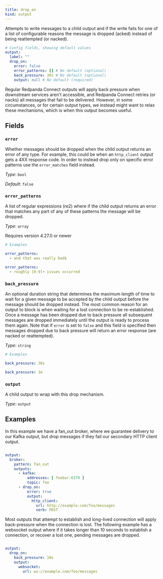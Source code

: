```yaml
---
title: drop_on
kind: output
---
```


Attempts to write messages to a child output and if the write fails for one of a list of configurable reasons the message is dropped (acked) instead of being reattempted (or nacked).

```yml
# Config fields, showing default values
output:
  label: ""
  drop_on:
    error: false
    error_patterns: [] # No default (optional)
    back_pressure: 30s # No default (optional)
    output: null # No default (required)
```

Regular Redpanda Connect outputs will apply back pressure when downstream services aren't accessible, and Redpanda Connect retries (or nacks) all messages that fail to be delivered. However, in some circumstances, or for certain output types, we instead might want to relax these mechanisms, which is when this output becomes useful.

## Fields

### `error`

Whether messages should be dropped when the child output returns an error of any type. For example, this could be when an `http_client` output gets a 4XX response code. In order to instead drop only on specific error patterns use the `error_matches` field instead.


*Type*: `bool`

*Default*: `false`

### `error_patterns`

A list of regular expressions (re2) where if the child output returns an error that matches any part of any of these patterns the message will be dropped.


*Type*: `array`

Requires version 4.27.0 or newer

```yml
# Examples

error_patterns:
  - and that was really bad$

error_patterns:
  - roughly [0-9]+ issues occurred
```

### `back_pressure`

An optional duration string that determines the maximum length of time to wait for a given message to be accepted by the child output before the message should be dropped instead. The most common reason for an output to block is when waiting for a lost connection to be re-established. Once a message has been dropped due to back pressure all subsequent messages are dropped immediately until the output is ready to process them again. Note that if `error` is set to `false` and this field is specified then messages dropped due to back pressure will return an error response (are nacked or reattempted).


*Type*: `string`


```yml
# Examples

back_pressure: 30s

back_pressure: 1m
```

### `output`

A child output to wrap with this drop mechanism.


*Type*: `output`


## Examples

<Tabs>
<TabItem label="Dropping failed HTTP requests">
In this example we have a fan_out broker, where we guarantee delivery to our Kafka output, but drop messages if they fail our secondary HTTP client output.

```yaml

output:
  broker:
    pattern: fan_out
    outputs:
      - kafka:
          addresses: [ foobar:6379 ]
          topic: foo
      - drop_on:
          error: true
          output:
            http_client:
              url: http://example.com/foo/messages
              verb: POST

```

</TabItem>
<TabItem label="Dropping from outputs that cannot connect">
Most outputs that attempt to establish and long-lived connection will apply back-pressure when the connection is lost. The following example has a websocket output where if it takes longer than 10 seconds to establish a connection, or recover a lost one, pending messages are dropped.

```yaml

output:
  drop_on:
    back_pressure: 10s
    output:
      websocket:
        url: ws://example.com/foo/messages

```

</TabItem>
</Tabs>


